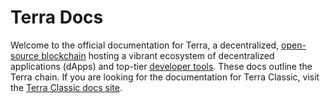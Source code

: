 
# Terra Docs

Welcome to the official documentation for Terra, a decentralized, [open-source blockchain](https://github.com/terra-money/core) hosting a vibrant ecosystem of decentralized applications (dApps) and top-tier [developer tools](./develop/which-tools.mdx). These docs outline the Terra chain. If you are looking for the documentation for Terra Classic, visit the [Terra Classic docs site](https://classic-docs.terra.money/). 

<CardSection cards={homeCards} />
